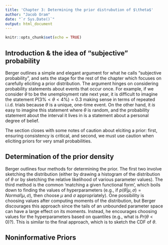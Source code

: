 ```yaml
---
title: 'Chapter 3: Determining the prior distrubution of $\theta$'
author: "Jacob Oram"
date: "`r Sys.Date()`"
output: html_document
---
```


```r
knitr::opts_chunk$set(echo = TRUE)
```

## Introduction  & the idea of "subjective" probability 

Berger outlines a simple and elegant argument for what he calls "subjective probability", and sets the stage for the rest of the chapter which focuses on carefully eliciting a prior distribution. 
The argument hinges on considering probability statements about events that occur once. 
For example, if we consider $\theta$ to be the unemployment rate next year, it is difficult to imagine the statement $P(3\% < \theta < 4\%) = 0.3$ making sense in terms of repeated i.i.d. trials because $\theta$ is a unique, one-time event.
On the other hand, it *is* easy to imagine this statement where $\theta$ is random, and the probability statement about the interval it lives in is a statement about a personal degree of belief. 

The section closes with some notes of caution about elciting a prior: first, ensuring consistency is critical, and second, we must use caution when eliciting priors for very small probabilities. 

## Determination of the prior density 

Berger outlines four methods for determining the prior. 
The first two involve sketching the distribution (either by drawing a histogram of the distribution of $\theta$ or by sketching the relative likelihood of various parameter values). 
The third method is the common 'matching a given functional form', which boils down to finding the values of hyperparameters (e.g., if $p(\theta | \mu, \sigma) = Normal(\mu, \sigma)$, then choose $\mu$ and $\sigma$ appropriately). One possibility is choosing values after computing moments of the distribution, but Berger discourages this approach since the tails of an unbounded parameter space can have a large effect on its moments. Instead, he encourages choosing values for the hyperparameters based on quantiles (e.g., what is $Pr(\theta < 0)$?). 
This is similar to the final approach, which is to sketch the CDF of $\theta.$ 

## Noninformative Priors 
